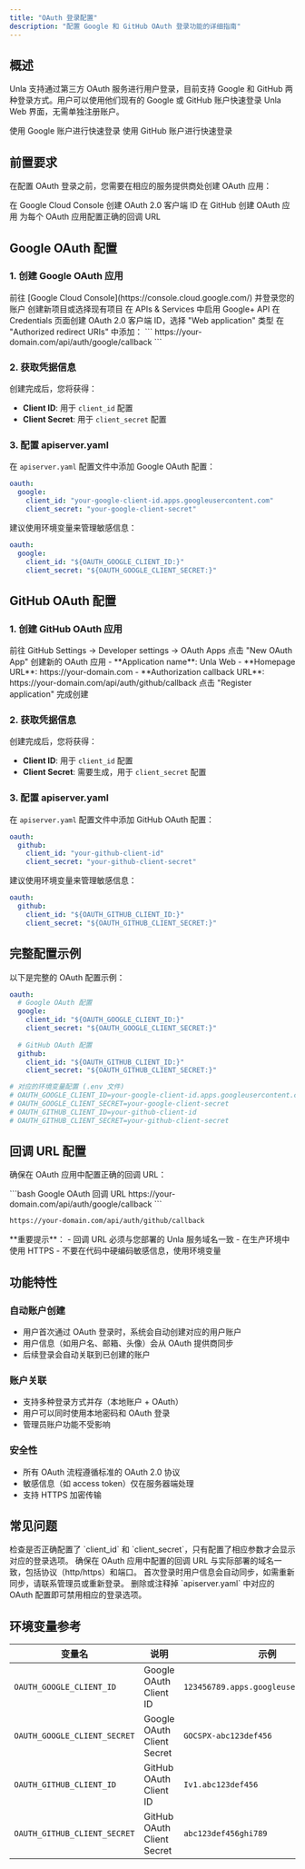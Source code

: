 ```yaml
---
title: "OAuth 登录配置"
description: "配置 Google 和 GitHub OAuth 登录功能的详细指南"
---
```


## 概述

Unla 支持通过第三方 OAuth 服务进行用户登录，目前支持 Google 和 GitHub 两种登录方式。用户可以使用他们现有的 Google 或 GitHub 账户快速登录 Unla Web 界面，无需单独注册账户。

<CardGroup cols={2}>
  <Card title="Google 登录" icon="google">
    使用 Google 账户进行快速登录
  </Card>
  <Card title="GitHub 登录" icon="github">
    使用 GitHub 账户进行快速登录
  </Card>
</CardGroup>

## 前置要求

在配置 OAuth 登录之前，您需要在相应的服务提供商处创建 OAuth 应用：

<Steps>
  <Step title="Google Cloud Console">
    在 Google Cloud Console 创建 OAuth 2.0 客户端 ID
  </Step>
  <Step title="GitHub Settings">
    在 GitHub 创建 OAuth 应用
  </Step>
  <Step title="配置回调 URL">
    为每个 OAuth 应用配置正确的回调 URL
  </Step>
</Steps>

## Google OAuth 配置

### 1. 创建 Google OAuth 应用

<Steps>
  <Step title="访问 Google Cloud Console">
    前往 [Google Cloud Console](https://console.cloud.google.com/) 并登录您的账户
  </Step>
  <Step title="创建或选择项目">
    创建新项目或选择现有项目
  </Step>
  <Step title="启用 Google+ API">
    在 APIs & Services 中启用 Google+ API
  </Step>
  <Step title="创建 OAuth 客户端 ID">
    在 Credentials 页面创建 OAuth 2.0 客户端 ID，选择 "Web application" 类型
  </Step>
  <Step title="配置授权回调 URL">
    在 "Authorized redirect URIs" 中添加：
    ```
    https://your-domain.com/api/auth/google/callback
    ```
  </Step>
</Steps>

### 2. 获取凭据信息

创建完成后，您将获得：
- **Client ID**: 用于 `client_id` 配置
- **Client Secret**: 用于 `client_secret` 配置

### 3. 配置 apiserver.yaml

在 `apiserver.yaml` 配置文件中添加 Google OAuth 配置：

```yaml
oauth:
  google:
    client_id: "your-google-client-id.apps.googleusercontent.com"
    client_secret: "your-google-client-secret"
```

<Tip>
建议使用环境变量来管理敏感信息：

```yaml
oauth:
  google:
    client_id: "${OAUTH_GOOGLE_CLIENT_ID:}"
    client_secret: "${OAUTH_GOOGLE_CLIENT_SECRET:}"
```
</Tip>

## GitHub OAuth 配置

### 1. 创建 GitHub OAuth 应用

<Steps>
  <Step title="访问 GitHub Settings">
    前往 GitHub Settings → Developer settings → OAuth Apps
  </Step>
  <Step title="创建新应用">
    点击 "New OAuth App" 创建新的 OAuth 应用
  </Step>
  <Step title="填写应用信息">
    - **Application name**: Unla Web
    - **Homepage URL**: https://your-domain.com
    - **Authorization callback URL**: https://your-domain.com/api/auth/github/callback
  </Step>
  <Step title="注册应用">
    点击 "Register application" 完成创建
  </Step>
</Steps>

### 2. 获取凭据信息

创建完成后，您将获得：
- **Client ID**: 用于 `client_id` 配置
- **Client Secret**: 需要生成，用于 `client_secret` 配置

### 3. 配置 apiserver.yaml

在 `apiserver.yaml` 配置文件中添加 GitHub OAuth 配置：

```yaml
oauth:
  github:
    client_id: "your-github-client-id"
    client_secret: "your-github-client-secret"
```

<Tip>
建议使用环境变量来管理敏感信息：

```yaml
oauth:
  github:
    client_id: "${OAUTH_GITHUB_CLIENT_ID:}"
    client_secret: "${OAUTH_GITHUB_CLIENT_SECRET:}"
```
</Tip>

## 完整配置示例

以下是完整的 OAuth 配置示例：

```yaml
oauth:
  # Google OAuth 配置
  google:
    client_id: "${OAUTH_GOOGLE_CLIENT_ID:}"
    client_secret: "${OAUTH_GOOGLE_CLIENT_SECRET:}"
    
  # GitHub OAuth 配置
  github:
    client_id: "${OAUTH_GITHUB_CLIENT_ID:}"
    client_secret: "${OAUTH_GITHUB_CLIENT_SECRET:}"

# 对应的环境变量配置 (.env 文件)
# OAUTH_GOOGLE_CLIENT_ID=your-google-client-id.apps.googleusercontent.com
# OAUTH_GOOGLE_CLIENT_SECRET=your-google-client-secret
# OAUTH_GITHUB_CLIENT_ID=your-github-client-id
# OAUTH_GITHUB_CLIENT_SECRET=your-github-client-secret
```

## 回调 URL 配置

确保在 OAuth 应用中配置正确的回调 URL：

<CodeGroup>
```bash Google OAuth 回调 URL
https://your-domain.com/api/auth/google/callback
```

```bash GitHub OAuth 回调 URL
https://your-domain.com/api/auth/github/callback
```
</CodeGroup>

<Warning>
**重要提示**：
- 回调 URL 必须与您部署的 Unla 服务域名一致
- 在生产环境中使用 HTTPS
- 不要在代码中硬编码敏感信息，使用环境变量
</Warning>

## 功能特性

### 自动账户创建

- 用户首次通过 OAuth 登录时，系统会自动创建对应的用户账户
- 用户信息（如用户名、邮箱、头像）会从 OAuth 提供商同步
- 后续登录会自动关联到已创建的账户

### 账户关联

- 支持多种登录方式并存（本地账户 + OAuth）
- 用户可以同时使用本地密码和 OAuth 登录
- 管理员账户功能不受影响

### 安全性

- 所有 OAuth 流程遵循标准的 OAuth 2.0 协议
- 敏感信息（如 access token）仅在服务器端处理
- 支持 HTTPS 加密传输

## 常见问题

<AccordionGroup>
  <Accordion title="OAuth 登录选项没有显示">
    检查是否正确配置了 `client_id` 和 `client_secret`，只有配置了相应参数才会显示对应的登录选项。
  </Accordion>

  <Accordion title="回调错误或无法登录">
    确保在 OAuth 应用中配置的回调 URL 与实际部署的域名一致，包括协议（http/https）和端口。
  </Accordion>

  <Accordion title="用户信息同步问题">
    首次登录时用户信息会自动同步，如需重新同步，请联系管理员或重新登录。
  </Accordion>

  <Accordion title="如何禁用 OAuth 登录">
    删除或注释掉 `apiserver.yaml` 中对应的 OAuth 配置即可禁用相应的登录选项。
  </Accordion>
</AccordionGroup>

## 环境变量参考

| 变量名 | 说明 | 示例 |
|--------|------|------|
| `OAUTH_GOOGLE_CLIENT_ID` | Google OAuth Client ID | `123456789.apps.googleusercontent.com` |
| `OAUTH_GOOGLE_CLIENT_SECRET` | Google OAuth Client Secret | `GOCSPX-abc123def456` |
| `OAUTH_GITHUB_CLIENT_ID` | GitHub OAuth Client ID | `Iv1.abc123def456` |
| `OAUTH_GITHUB_CLIENT_SECRET` | GitHub OAuth Client Secret | `abc123def456ghi789` |